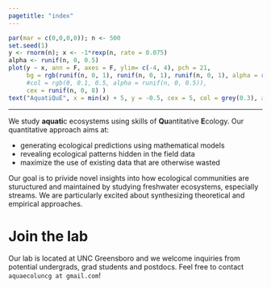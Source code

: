 ```yaml
---
pagetitle: "index"
---
```


```r

par(mar = c(0,0,0,0)); n <- 500
set.seed(1)
y <- rnorm(n); x <- -1*rexp(n, rate = 0.075)
alpha <- runif(n, 0, 0.5)
plot(y ~ x, ann = F, axes = F, ylim= c(-4, 4), pch = 21,
     bg = rgb(runif(n, 0, 1), runif(n, 0, 1), runif(n, 0, 1), alpha = runif(n, 0, 0.1)), col = NA,
     #col = rgb(0, 0.1, 0.5, alpha = runif(n, 0, 0.5)),
     cex = runif(n, 0, 8) )
text("AquatiQuE", x = min(x) + 5, y = -0.5, cex = 5, col = grey(0.3), adj = 0)

```

---

We study **aquati**c ecosystems using skills of **Qu**antitative **E**cology.
Our quantitative approach aims at:

- generating ecological predictions using mathematical models
- revealing ecological patterns hidden in the field data
- maximize the use of existing data that are otherwise wasted

Our goal is to privide novel insights into how ecological communities are stuructured and maintained by studying freshwater ecosystems, especially streams. We are particularly excited about synthesizing theoretical and empirical approaches.

# Join the lab
Our lab is located at UNC Greensboro and we welcome inquiries from potential undergrads, grad students and postdocs. Feel free to contact `aquaecoluncg at gmail.com`!